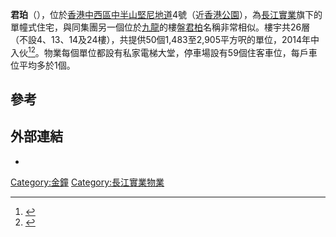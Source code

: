 {{NOT|君柏}}
{{multiple image
| align =right
| direction = horizontal
| footer_align =right
| image1 = Kennedy Park at Central.jpg
| width1 = 200
| caption1 = 君珀（中）
| image2 = Kennedy Park at Central (base).jpg
| width2 = 200
| caption2 = 君珀基座
}}
'''君珀'''（{{lang-en|'''Kennedy Park at Central'''}}），位於[[香港|香港]][[中西區_(香港)|中西區]][[中半山|中半山]][[堅尼地道|堅尼地道]]4號（近[[香港公園|香港公園]]），為[[長江實業|長江實業]]旗下的單幢式住宅，與同集團另一個位於[[九龍|九龍]]的樓盤[[君柏|君柏]]名稱非常相似。樓宇共26層（不設4、13、14及24樓），共提供50個1,483至2,905平方呎的單位，2014年中入伙<ref>{{cite news |title=中半山君珀巨廳夠分量 |url=http://orientaldaily.on.cc/cnt/finance/20140928/00204_001.html |language=zh |publisher=東方日報 |date=2014年9月28日 |accessdate=2015年5月7日 |archive-date=2016年3月5日 |archive-url=https://web.archive.org/web/20160305081433/http://orientaldaily.on.cc/cnt/finance/20140928/00204_001.html |dead-url=no }}</ref><ref>{{cite news |title=君珀快入伙 外籍客6500萬蝕放 |url=http://www.mpfinance.com/htm/finance/20140606/property/la_lab1.htm |language=zh |publisher=明報 |date=2014年6月6日 |accessdate=2015年5月7日 |archive-date=2016年3月4日 |archive-url=https://web.archive.org/web/20160304202723/http://www.mpfinance.com/htm/finance/20140606/property/la_lab1.htm |dead-url=no }}</ref>。物業每個單位都設有私家電梯大堂，停車場設有59個住客車位，每戶車位平均多於1個。

==參考==
{{reflist}}

==外部連結==
* {{Official website|http://www.kennedy-park-at-central.com.hk/}}

{{長和集團}}

[[Category:金鐘|Category:金鐘]]

[[Category:長江實業物業|Category:長江實業物業]]